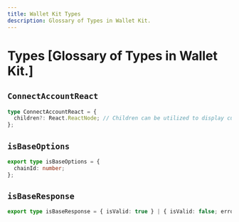 ```yaml
---
title: Wallet Kit Types
description: Glossary of Types in Wallet Kit.
---
```


# Types [Glossary of Types in Wallet Kit.]

## `ConnectAccountReact`

```ts
type ConnectAccountReact = {
  children?: React.ReactNode; // Children can be utilized to display customized content when the wallet is connected
};
```

## `isBaseOptions`

```ts
export type isBaseOptions = {
  chainId: number;
};
```

## `isBaseResponse`

```ts
export type isBaseResponse = { isValid: true } | { isValid: false; error: string; code: string };
```
